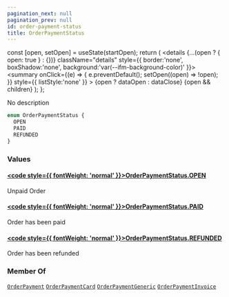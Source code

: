 ```yaml
---
pagination_next: null
pagination_prev: null
id: order-payment-status
title: OrderPaymentStatus
---
```









  const [open, setOpen] = useState(startOpen);
  return (
    <details {...(open ? { open: true } : {})} className="details" style={{ border:'none', boxShadow:'none', background:'var(--ifm-background-color)' }}>
      <summary
        onClick={(e) => {
          e.preventDefault();
          setOpen((open) => !open);
        }}
        style={{ listStyle:'none' }}
      >
      {open ? dataOpen : dataClose}
      </summary>
      {open && children}
    </details>
  );
};








No description


```graphql
enum OrderPaymentStatus {
  OPEN
  PAID
  REFUNDED
}
```




### Values

#### [<code style={{ fontWeight: 'normal' }}>OrderPaymentStatus.<b>OPEN</b></code>](#)  
Unpaid Order


#### [<code style={{ fontWeight: 'normal' }}>OrderPaymentStatus.<b>PAID</b></code>](#)  
Order has been paid


#### [<code style={{ fontWeight: 'normal' }}>OrderPaymentStatus.<b>REFUNDED</b></code>](#)  
Order has been refunded






### Member Of

[`OrderPayment`](/types/interfaces/order-payment.mdx)  <Badge class="badge badge--secondary" text="interface"/><Bullet />[`OrderPaymentCard`](/types/objects/order-payment-card.mdx)  <Badge class="badge badge--secondary" text="object"/><Bullet />[`OrderPaymentGeneric`](/types/objects/order-payment-generic.mdx)  <Badge class="badge badge--secondary" text="object"/><Bullet />[`OrderPaymentInvoice`](/types/objects/order-payment-invoice.mdx)  <Badge class="badge badge--secondary" text="object"/>

